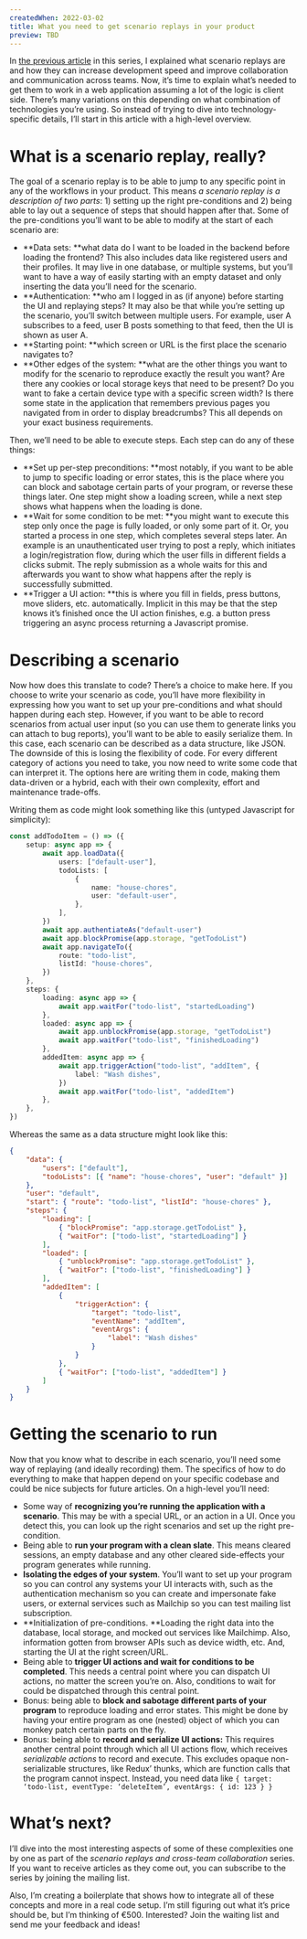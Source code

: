 ```yaml
---
createdWhen: 2022-03-02
title: What you need to get scenario replays in your product
preview: TBD
---
```


In [the previous article](/blog/scenario-replays) in this series, I explained what scenario replays are and how they can increase development speed and improve collaboration and communication across teams. Now, it’s time to explain what’s needed to get them to work in a web application assuming a lot of the logic is client side. There’s many variations on this depending on what combination of technologies you’re using. So instead of trying to dive into technology-specific details, I’ll start in this article with a high-level overview.

# What is a scenario replay, really?

The goal of a scenario replay is to be able to jump to any specific point in any of the workflows in your product. This means _a scenario replay is a description of two parts_: 1) setting up the right pre-conditions and 2) being able to lay out a sequence of steps that should happen after that. Some of the pre-conditions you’ll want to be able to modify at the start of each scenario are:

-   **Data sets: **what data do I want to be loaded in the backend before loading the frontend? This also includes data like registered users and their profiles. It may live in one database, or multiple systems, but you’ll want to have a way of easily starting with an empty dataset and only inserting the data you’ll need for the scenario.
-   **Authentication: **who am I logged in as (if anyone) before starting the UI and replaying steps? It may also be that while you’re setting up the scenario, you’ll switch between multiple users. For example, user A subscribes to a feed, user B posts something to that feed, then the UI is shown as user A.
-   **Starting point: **which screen or URL is the first place the scenario navigates to?
-   **Other edges of the system: **what are the other things you want to modify for the scenario to reproduce exactly the result you want? Are there any cookies or local storage keys that need to be present? Do you want to fake a certain device type with a specific screen width? Is there some state in the application that remembers previous pages you navigated from in order to display breadcrumbs? This all depends on your exact business requirements.

Then, we’ll need to be able to execute steps. Each step can do any of these things:

-   **Set up per-step preconditions: **most notably, if you want to be able to jump to specific loading or error states, this is the place where you can block and sabotage certain parts of your program, or reverse these things later. One step might show a loading screen, while a next step shows what happens when the loading is done.
-   **Wait for some condition to be met: **you might want to execute this step only once the page is fully loaded, or only some part of it. Or, you started a process in one step, which completes several steps later. An example is an unauthenticated user trying to post a reply, which initiates a login/registration flow, during which the user fills in different fields a clicks submit. The reply submission as a whole waits for this and afterwards you want to show what happens after the reply is successfully submitted.
-   **Trigger a UI action: **this is where you fill in fields, press buttons, move sliders, etc. automatically. Implicit in this may be that the step knows it’s finished once the UI action finishes, e.g. a button press triggering an async process returning a Javascript promise.

# Describing a scenario

Now how does this translate to code? There’s a choice to make here. If you choose to write your scenario as code, you’ll have more flexibility in expressing how you want to set up your pre-conditions and what should happen during each step. However, if you want to be able to record scenarios from actual user input (so you can use them to generate links you can attach to bug reports), you’ll want to be able to easily serialize them. In this case, each scenario can be described as a data structure, like JSON. The downside of this is losing the flexibility of code. For every different category of actions you need to take, you now need to write some code that can interpret it. The options here are writing them in code, making them data-driven or a hybrid, each with their own complexity, effort and maintenance trade-offs.

Writing them as code might look something like this (untyped Javascript for simplicity):

```ts
const addTodoItem = () => ({
    setup: async app => {
        await app.loadData({
            users: ["default-user"],
            todoLists: [
                {
                    name: "house-chores",
                    user: "default-user",
                },
            ],
        })
        await app.authentiateAs("default-user")
        await app.blockPromise(app.storage, "getTodoList")
        await app.navigateTo({
            route: "todo-list",
            listId: "house-chores",
        })
    },
    steps: {
        loading: async app => {
            await app.waitFor("todo-list", "startedLoading")
        },
        loaded: async app => {
            await app.unblockPromise(app.storage, "getTodoList")
            await app.waitFor("todo-list", "finishedLoading")
        },
        addedItem: async app => {
            await app.triggerAction("todo-list", "addItem", {
                label: "Wash dishes",
            })
            await app.waitFor("todo-list", "addedItem")
        },
    },
})
```

Whereas the same as a data structure might look like this:

```json
{
    "data": {
        "users": ["default"],
        "todoLists": [{ "name": "house-chores", "user": "default" }]
    },
    "user": "default",
    "start": { "route": "todo-list", "listId": "house-chores" },
    "steps": {
        "loading": [
            { "blockPromise": "app.storage.getTodoList" },
            { "waitFor": ["todo-list", "startedLoading"] }
        ],
        "loaded": [
            { "unblockPromise": "app.storage.getTodoList" },
            { "waitFor": ["todo-list", "finishedLoading"] }
        ],
        "addedItem": [
            {
                "triggerAction": {
                    "target": "todo-list",
                    "eventName": "addItem",
                    "eventArgs": {
                        "label": "Wash dishes"
                    }
                }
            },
            { "waitFor": ["todo-list", "addedItem"] }
        ]
    }
}
```

# Getting the scenario to run

Now that you know what to describe in each scenario, you’ll need some way of replaying (and ideally recording) them. The specifics of how to do everything to make that happen depend on your specific codebase and could be nice subjects for future articles. On a high-level you’ll need:

-   Some way of **recognizing you’re running the application with a scenario**. This may be with a special URL, or an action in a UI. Once you detect this, you can look up the right scenarios and set up the right pre-condition.
-   Being able to **run your program with a clean slate**. This means cleared sessions, an empty database and any other cleared side-effects your program generates while running.
-   **Isolating the edges of your system**. You’ll want to set up your program so you can control any systems your UI interacts with, such as the authentication mechanism so you can create and impersonate fake users, or external services such as Mailchip so you can test mailing list subscription.
-   **Initialization of pre-conditions. **Loading the right data into the database, local storage, and mocked out services like Mailchimp. Also, information gotten from browser APIs such as device width, etc. And, starting the UI at the right screen/URL.
-   Being able to **trigger UI actions and wait for conditions to be completed**. This needs a central point where you can dispatch UI actions, no matter the screen you’re on. Also, conditions to wait for could be dispatched through this central point.
-   Bonus: being able to **block and sabotage different parts of your program** to reproduce loading and error states. This might be done by having your entire program as one (nested) object of which you can monkey patch certain parts on the fly.
-   Bonus: being able to **record and serialize UI actions:** This requires another central point through which all UI actions flow, which receives _serializable actions_ to record and execute. This excludes opaque non-serializable structures, like Redux’ thunks, which are function calls that the program cannot inspect. Instead, you need data like `{ target: ‘todo-list, eventType: ‘deleteItem’, eventArgs: { id: 123 } }`

# What’s next?

I’ll dive into the most interesting aspects of some of these complexities one by one as part of the _scenario replays and cross-team collaboration_ series. If you want to receive articles as they come out, you can subscribe to the series by joining the mailing list.

Also, I’m creating a boilerplate that shows how to integrate all of these concepts and more in a real code setup. I’m still figuring out what it’s price should be, but I’m thinking of €500. Interested? Join the waiting list and send me your feedback and ideas!
